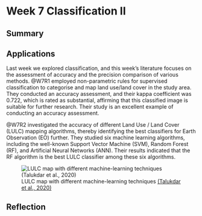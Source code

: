 # Week 7 Classification II

## Summary

## Applications

Last week we explored classification, and this week's literature focuses on the assessment of accuracy and the precision comparison of various methods. @W7R1 employed non-parametric rules for supervised classification to categorise and map land use/land cover in the study area. They conducted an accuracy assessment, and their kappa coefficient was 0.722, which is rated as substantial, affirming that this classified image is suitable for further research. Their study is an excellent example of conducting an accuracy assessment.

@W7R2 investigated the accuracy of different Land Use / Land Cover (LULC) mapping algorithms, thereby identifying the best classifiers for Earth Observation (EO) further. They studied six machine learning algorithms, including the well-known Support Vector Machine (SVM), Random Forest (RF), and Artificial Neural Networks (ANN). Their results indicated that the RF algorithm is the best LULC classifier among these six algorithms.

![LULC map with different machine-learning techniques [(Talukdar et al., 2020)](https://shengaric92.github.io/CASA0023_Learning_diary/references.html)](images/Week7/Week7R2.jpg)

## Reflection
